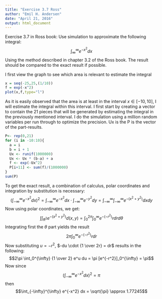 ---
title: "Exercise 3.7 Ross"
author: "Emil H. Andersen"
date: "April 21, 2016"
output: html_document
---

Exercise 3.7 in Ross book: Use simulation to approximate the following integral:
$$\int_\infty^\infty e^{-x^2} dx$$ Using the method described in chapter 3.2 of the Ross book. The result should be compared to the exact result if possible.

I first view the graph to see which area is relevant to estimate the integral

```{r}
x = seq(-25,25,(1/10))
f = exp(-x^2)
plot(x,f,type="l")
```

As it is easily observed that the area is at least in the interval $x \in [-10,10]$, I will estimate the integral within this interval. I first start by creating a vector to contain the 21 pieces that will be generated by estimating the integral in the previously mentioned interval. I do the simulation using a million random variables per run through to optimize the precision. Ux is the P is the vector of the part-results.

```{r}
P<- rep(0,21)
for (i in -10:10){
  a = i 
  b = i + 1
  Ux <- runif(1000000)
  Ux <- Ux * (b-a) + a
  f <- exp(-Ux^2)
  P[i+11] <- sum(f)/(1000000)
}
sum(P)
```
To get the exact result, a combination of calculus, polar coordinates and integration by substitution is necessary: $$\left( \int_{-\infty}^{\infty} e^{-x^2} dx \right) ^2 = \int_{-\infty}^{\infty} e^{-x^2} dx \cdot \int_{-\infty}^{\infty} e^{-y^2} dy = \int_{-\infty}^{\infty} \int_{-\infty}^{\infty} e^{-(x^2+y^2)} dxdy$$ Now using polar coordinates, we get: $$\int \int_{R^2} e^{-(x^2+y^2)} d(x,y) = \int_{0}^{2\pi} \int_{0}^{\infty} e^{-(-r^2)}r dr d\theta$$ Integrating first the $\theta$ part yields the result $$2 \pi \int_{0}^{\infty} e^{-(-r^2)}r dr$$ Now substituting $u = -r^2$, $-du \cdot {1 \over 2r} = dr$ results in the following: $$2\pi \int_0^{\infty} {1 \over 2} e^u du = \pi [e^{-r^2}]_0^{\infty} = \pi$$ Now since $$\left( \int_{-\infty}^{\infty} e^{-x^2} dx \right) ^2 = \pi$$ then $$\int_{-\infty}^{\infty} e^{-x^2} dx = \sqrt{\pi} \approx 1.77245$$